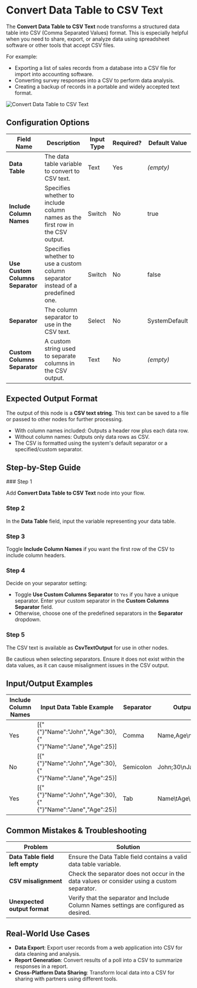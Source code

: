 
# Convert Data Table to CSV Text

The **Convert Data Table to CSV Text** node transforms a structured data table into CSV (Comma Separated Values) format. This is especially helpful when you need to share, export, or analyze data using spreadsheet software or other tools that accept CSV files.

For example:

- Exporting a list of sales records from a database into a CSV file for import into accounting software.
- Converting survey responses into a CSV to perform data analysis.
- Creating a backup of records in a portable and widely accepted text format.

![Convert Data Table to CSV Text](./convert-data-table-to-csv-text.png)

## Configuration Options

| Field Name                       | Description                                                                     | Input Type | Required? | Default Value |
| -------------------------------- | ------------------------------------------------------------------------------- | ---------- | --------- | ------------- |
| **Data Table**                   | The data table variable to convert to CSV text.                                 | Text       | Yes       | _(empty)_     |
| **Include Column Names**         | Specifies whether to include column names as the first row in the CSV output.   | Switch     | No        | true          |
| **Use Custom Columns Separator** | Specifies whether to use a custom column separator instead of a predefined one. | Switch     | No        | false         |
| **Separator**                    | The column separator to use in the CSV text.                                    | Select     | No        | SystemDefault |
| **Custom Columns Separator**     | A custom string used to separate columns in the CSV output.                     | Text       | No        | _(empty)_     |

## Expected Output Format

The output of this node is a **CSV text string**. This text can be saved to a file or passed to other nodes for further processing.

- With column names included: Outputs a header row plus each data row.
- Without column names: Outputs only data rows as CSV.
- The CSV is formatted using the system's default separator or a specified/custom separator.

## Step-by-Step Guide

<Steps>
### Step 1

Add **Convert Data Table to CSV Text** node into your flow.

### Step 2

In the **Data Table** field, input the variable representing your data table.

### Step 3

Toggle **Include Column Names** if you want the first row of the CSV to include column headers.

### Step 4

Decide on your separator setting:

- Toggle **Use Custom Columns Separator** to `Yes` if you have a unique separator. Enter your custom separator in the **Custom Columns Separator** field.
- Otherwise, choose one of the predefined separators in the **Separator** dropdown.

### Step 5

The CSV text is available as **CsvTextOutput** for use in other nodes.

</Steps>

<Callout type="warning" title="Separator Choice">
  Be cautious when selecting separators. Ensure it does not exist within the
  data values, as it can cause misalignment issues in the CSV output.
</Callout>

## Input/Output Examples

| Include Column Names | Input Data Table Example                                      | Separator | Output Value Sample           | Output Type |
| -------------------- | ------------------------------------------------------------- | --------- | ----------------------------- | ----------- |
| Yes                  | \[{"{"}"Name":"John","Age":30},{"{"}"Name":"Jane","Age":25}\] | Comma     | Name,Age\nJohn,30\nJane,25    | CSV Text    |
| No                   | \[{"{"}"Name":"John","Age":30},{"{"}"Name":"Jane","Age":25}\] | Semicolon | John;30\nJane;25              | CSV Text    |
| Yes                  | \[{"{"}"Name":"John","Age":30},{"{"}"Name":"Jane","Age":25}\] | Tab       | Name\tAge\nJohn\t30\nJane\t25 | CSV Text    |

## Common Mistakes & Troubleshooting

| Problem                         | Solution                                                                                    |
| ------------------------------- | ------------------------------------------------------------------------------------------- |
| **Data Table field left empty** | Ensure the Data Table field contains a valid data table variable.                           |
| **CSV misalignment**            | Check the separator does not occur in the data values or consider using a custom separator. |
| **Unexpected output format**    | Verify that the separator and Include Column Names settings are configured as desired.      |

## Real-World Use Cases

- **Data Export**: Export user records from a web application into CSV for data cleaning and analysis.
- **Report Generation**: Convert results of a poll into a CSV to summarize responses in a report.
- **Cross-Platform Data Sharing**: Transform local data into a CSV for sharing with partners using different tools.
